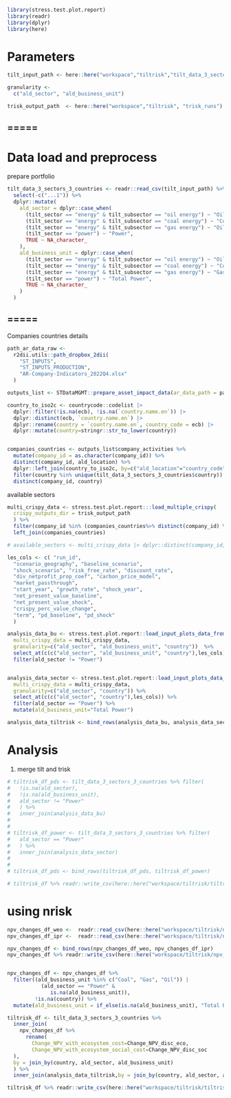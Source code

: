 ```r
library(stress.test.plot.report)
library(readr)
library(dplyr)
library(here)
```


# Parameters

```r
tilt_input_path <- here::here("workspace","tiltrisk","tilt_data_3_sectors_3_countries.csv")

granularity <-
  c("ald_sector", "ald_business_unit")

trisk_output_path  <- here::here("workspace","tiltrisk", "trisk_runs")
```


## =====

# Data load and preprocess

prepare portfolio
```r

tilt_data_3_sectors_3_countries <- readr::read_csv(tilt_input_path) %>%
  select(-c("...1")) %>%
  dplyr::mutate(
    ald_sector = dplyr::case_when(
      (tilt_sector == "energy" & tilt_subsector == "oil energy") ~ "Oil&Gas",
      (tilt_sector == "energy" & tilt_subsector == "coal energy") ~ "Coal",
      (tilt_sector == "energy" & tilt_subsector == "gas energy") ~ "Oil&Gas",
      (tilt_sector == "power") ~ "Power",
      TRUE ~ NA_character_  
    ),
    ald_business_unit = dplyr::case_when(
      (tilt_sector == "energy" & tilt_subsector == "oil energy") ~ "Oil",
      (tilt_sector == "energy" & tilt_subsector == "coal energy") ~ "Coal",
      (tilt_sector == "energy" & tilt_subsector == "gas energy") ~ "Gas",
      (tilt_sector == "power") ~ "Total Power",
      TRUE ~ NA_character_  
    )
  )
```



## =====

Companies countries details
<!--
```r

company_isins <- readr::read_csv(company_isins_path)

country_to_iso2c <- countrycode::codelist |>
  dplyr::filter(!is.na(ecb), !is.na(`country.name.en`)) |>
  dplyr::distinct(ecb, `country.name.en`) |>
  dplyr::rename(country_name = `country.name.en`, country_code = ecb) |>
  dplyr::mutate(country_name=stringr::str_to_lower(country_name))

use_company_ids <- company_isins |>
  dplyr::rename(company_id=`Company ID`,
                company_name=`Company Name`,
                isin=ISIN) |>
  dplyr::mutate(
    country_code  = substr(isin, 1, 2)
  ) |>
  dplyr::left_join(country_to_iso2c, by=c("country_code")) %>%
  mutate(company_id = as.character(company_id)) %>%
  filter(country_name %in% tilt_data_3_sectors_3_countries$country)  %>%
  distinct(company_id)

```
-->

```r

path_ar_data_raw <-
  r2dii.utils::path_dropbox_2dii(
    "ST_INPUTS",
    "ST_INPUTS_PRODUCTION",
    "AR-Company-Indicators_2022Q4.xlsx"
  )

outputs_list <- STDataMGMT::prepare_asset_impact_data(ar_data_path = path_ar_data_raw)

country_to_iso2c <- countrycode::codelist |>
  dplyr::filter(!is.na(ecb), !is.na(`country.name.en`)) |>
  dplyr::distinct(ecb, `country.name.en`) |>
  dplyr::rename(country = `country.name.en`, country_code = ecb) |>
  dplyr::mutate(country=stringr::str_to_lower(country))


companies_countries <- outputs_list$company_activities %>% 
  mutate(company_id = as.character(company_id)) %>%
  distinct(company_id, ald_location) %>%
  dplyr::left_join(country_to_iso2c, by=c("ald_location"="country_code")) %>%
  filter(country %in% unique(tilt_data_3_sectors_3_countries$country))  %>%
  distinct(company_id, country)

```


available sectors

```r
multi_crispy_data <- stress.test.plot.report:::load_multiple_crispy(
  crispy_outputs_dir = trisk_output_path
  ) %>%
  filter(company_id %in% (companies_countries%>% distinct(company_id) %>% pull(company_id))) %>%
  left_join(companies_countries)

# available_sectors <- multi_crispy_data |> dplyr::distinct(company_id, ald_sector, ald_business_unit)

```


```r
les_cols <- c( "run_id",
  "scenario_geography", "baseline_scenario",
  "shock_scenario", "risk_free_rate", "discount_rate",
  "div_netprofit_prop_coef", "carbon_price_model",
  "market_passthrough", 
  "start_year", "growth_rate", "shock_year",
  "net_present_value_baseline", 
  "net_present_value_shock",
  "crispy_perc_value_change",
  "term", "pd_baseline", "pd_shock" 
  )

analysis_data_bu <- stress.test.plot.report::load_input_plots_data_from_tibble(
  multi_crispy_data = multi_crispy_data,
  granularity=c("ald_sector", "ald_business_unit", "country"))  %>% 
  select_at(c(c("ald_sector", "ald_business_unit", "country"),les_cols)) %>%
  filter(ald_sector != "Power")


analysis_data_sector <- stress.test.plot.report::load_input_plots_data_from_tibble(
  multi_crispy_data = multi_crispy_data,
  granularity=c("ald_sector", "country")) %>% 
  select_at(c(c("ald_sector", "country"),les_cols)) %>%
  filter(ald_sector == "Power") %>%
  mutate(ald_business_unit="Total Power")

analysis_data_tiltrisk <- bind_rows(analysis_data_bu, analysis_data_sector)

```


# Analysis

1. merge tilt and trisk

```r
# tiltrisk_df_pds <- tilt_data_3_sectors_3_countries %>% filter(
#   !is.na(ald_sector), 
#   !is.na(ald_business_unit),
#   ald_sector != "Power"
#   ) %>%
#   inner_join(analysis_data_bu)
# 
# 
# tiltrisk_df_power <- tilt_data_3_sectors_3_countries %>% filter(
#   ald_sector == "Power"
#   ) %>%
#   inner_join(analysis_data_sector)
# 
# 
# tiltrisk_df_pds <- bind_rows(tiltrisk_df_pds, tiltrisk_df_power)
```


```r
# tiltrisk_df %>% readr::write_csv(here::here("workspace/tiltrisk/tiltrisk_alpha.csv"))
```


<!--
# trajectories


```r
trajectories_company_country <- main_data_load_trajectories_data_from_file(
  crispy_outputs_dir = trisk_output_path,
  granularity = c("company_id", "ald_sector", "ald_business_unit")
  ) %>% 
  left_join(companies_countries)
```

```r
trajectories_data_bu <- trajectories_company_country %>%
  group_by(country) %>%
    main_data_load_trajectories_data(
  granularity = c("country", "ald_sector", "ald_business_unit")
)

trajectories_data_sector <- trajectories_company_country %>%
  main_data_load_trajectories_data(
  granularity = c("country", "ald_sector")
)

trajectories_data_bu %>% readr::write_csv(here::here("workspace/tiltrisk/trajectories_data_bu.csv"))
trajectories_data_sector %>% readr::write_csv(here::here("workspace/tiltrisk/trajectories_data_sector.csv"))

```



```r
tiltrisk_trajectories <- tilt_data_3_sectors_3_countries %>% filter(
  !is.na(ald_sector), 
  !is.na(ald_business_unit),
  ald_sector != "Power"
  ) %>%
  inner_join(trajectories_data_bu)


tiltrisk_trajectories_power <- tilt_data_3_sectors_3_countries %>% filter(
  ald_sector == "Power"
  ) %>%
  inner_join(trajectories_data_sector)


tiltrisk_trajectories <- bind_rows(tiltrisk_trajectories, tiltrisk_trajectories_power)
```

```r
tiltrisk_trajectories %>% readr::write_csv("tiltrisk_trajectories.csv")
```
-->



# using nrisk


```r
npv_changes_df_weo <-  readr::read_csv(here::here("workspace/tiltrisk/npv_changes_WEO.csv"))
npv_changes_df_ipr <-  readr::read_csv(here::here("workspace/tiltrisk/npv_changes_IPR.csv"))

npv_changes_df <- bind_rows(npv_changes_df_weo, npv_changes_df_ipr)
npv_changes_df %>% readr::write_csv(here::here("workspace/tiltrisk/npv_changes_df.csv"))


npv_changes_df <- npv_changes_df %>% 
  filter((ald_business_unit %in% c("Coal", "Gas", "Oil")) |
           (ald_sector == "Power" &
              is.na(ald_business_unit)),
         !is.na(country)) %>%
  mutate(ald_business_unit = if_else(is.na(ald_business_unit), "Total Power", ald_business_unit))

```

```r
tiltrisk_df <- tilt_data_3_sectors_3_countries %>%
  inner_join(
    npv_changes_df %>% 
      rename(
        Change_NPV_with_ecosystem_cost=Change_NPV_disc_eco,
        Change_NPV_with_ecosystem_social_cost=Change_NPV_disc_soc
  ),
  by = join_by(country, ald_sector, ald_business_unit)
  ) %>%
  inner_join(analysis_data_tiltrisk,by = join_by(country, ald_sector, ald_business_unit, run_id))

```


```r
tiltrisk_df %>% readr::write_csv(here::here("workspace/tiltrisk/tiltrisk_nrisk.csv"))
```
